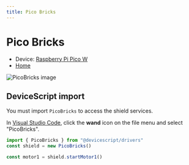 ```yaml
---
title: Pico Bricks
---
```


# Pico Bricks

-   Device: [Raspberry Pi Pico W](/devices/rp2040/pico-w)
-   [Home](https://picobricks.com/)

![PicoBricks image](https://camo.githubusercontent.com/87b630c1000c12fe6919768cfb73ab8122ec26cfec0f2029ca16b3edf01b022e/68747470733a2f2f6b73722d7567632e696d6769782e6e65742f6173736574732f3033362f3934392f3333332f31396434653833373031393061353662653133383938333264333434383736665f6f726967696e616c2e6a70673f69786c69623d72622d342e302e3226773d363830266669743d6d617826763d31363439363733393835266769662d713d353026713d393226733d6266326338666635323763643036633665303231646262656264353038383762)

## DeviceScript import

You must import `PicoBricks` to access the shield services.

In [Visual Studio Code](/getting-started/vscode),
click the **wand** icon on the file menu and
select "PicoBricks".

```ts
import { PicoBricks } from "@devicescript/drivers"
const shield = new PicoBricks()

const motor1 = shield.startMotor1()
```
